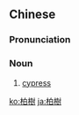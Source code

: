 {{also|柏树}}
==Chinese==
{{zh-forms|s=柏树}}

===Pronunciation===
{{zh-pron
|m=柏shù
|c=paak3 syu6
|h=pfs=pak-su
|cat=n
}}

===Noun===
{{zh-noun}}

# [[cypress]]

{{zh-cat|Trees|Intermediate}}

[[ko:柏樹]]
[[ja:柏樹]]